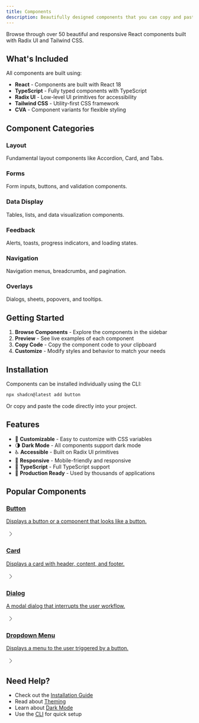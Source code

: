 ```yaml
---
title: Components
description: Beautifully designed components that you can copy and paste into your apps. Accessible. Customizable. Open Source.
---
```


Browse through over 50 beautiful and responsive React components built with Radix UI and Tailwind CSS.

## What's Included

All components are built using:

- **React** - Components are built with React 18
- **TypeScript** - Fully typed components with TypeScript
- **Radix UI** - Low-level UI primitives for accessibility
- **Tailwind CSS** - Utility-first CSS framework
- **CVA** - Component variants for flexible styling

## Component Categories

<div className="grid gap-4 md:grid-cols-2 lg:grid-cols-3">
  <div className="rounded-lg border bg-card p-4">
    <h3 className="font-semibold">Layout</h3>
    <p className="text-sm text-muted-foreground">
      Fundamental layout components like Accordion, Card, and Tabs.
    </p>
  </div>
  <div className="rounded-lg border bg-card p-4">
    <h3 className="font-semibold">Forms</h3>
    <p className="text-sm text-muted-foreground">
      Form inputs, buttons, and validation components.
    </p>
  </div>
  <div className="rounded-lg border bg-card p-4">
    <h3 className="font-semibold">Data Display</h3>
    <p className="text-sm text-muted-foreground">
      Tables, lists, and data visualization components.
    </p>
  </div>
  <div className="rounded-lg border bg-card p-4">
    <h3 className="font-semibold">Feedback</h3>
    <p className="text-sm text-muted-foreground">
      Alerts, toasts, progress indicators, and loading states.
    </p>
  </div>
  <div className="rounded-lg border bg-card p-4">
    <h3 className="font-semibold">Navigation</h3>
    <p className="text-sm text-muted-foreground">
      Navigation menus, breadcrumbs, and pagination.
    </p>
  </div>
  <div className="rounded-lg border bg-card p-4">
    <h3 className="font-semibold">Overlays</h3>
    <p className="text-sm text-muted-foreground">
      Dialogs, sheets, popovers, and tooltips.
    </p>
  </div>
</div>

## Getting Started

1. **Browse Components** - Explore the components in the sidebar
2. **Preview** - See live examples of each component
3. **Copy Code** - Copy the component code to your clipboard
4. **Customize** - Modify styles and behavior to match your needs

## Installation

Components can be installed individually using the CLI:

```bash
npx shadcn@latest add button
```

Or copy and paste the code directly into your project.

## Features

- 🎨 **Customizable** - Easy to customize with CSS variables
- 🌗 **Dark Mode** - All components support dark mode
- ♿ **Accessible** - Built on Radix UI primitives
- 📱 **Responsive** - Mobile-friendly and responsive
- 🎯 **TypeScript** - Full TypeScript support
- 🚀 **Production Ready** - Used by thousands of applications

## Popular Components

<div className="grid gap-4 md:grid-cols-2">
  <a
    href="/docs/components/button"
    className="group flex items-center justify-between rounded-lg border p-4 hover:bg-accent"
  >
    <div>
      <h3 className="font-semibold">Button</h3>
      <p className="text-sm text-muted-foreground">
        Displays a button or a component that looks like a button.
      </p>
    </div>
    <svg
      xmlns="http://www.w3.org/2000/svg"
      width="24"
      height="24"
      viewBox="0 0 24 24"
      fill="none"
      stroke="currentColor"
      strokeWidth="2"
      strokeLinecap="round"
      strokeLinejoin="round"
      className="h-4 w-4 transition-transform group-hover:translate-x-1"
    >
      <path d="m9 18 6-6-6-6" />
    </svg>
  </a>
  <a
    href="/docs/components/card"
    className="group flex items-center justify-between rounded-lg border p-4 hover:bg-accent"
  >
    <div>
      <h3 className="font-semibold">Card</h3>
      <p className="text-sm text-muted-foreground">
        Displays a card with header, content, and footer.
      </p>
    </div>
    <svg
      xmlns="http://www.w3.org/2000/svg"
      width="24"
      height="24"
      viewBox="0 0 24 24"
      fill="none"
      stroke="currentColor"
      strokeWidth="2"
      strokeLinecap="round"
      strokeLinejoin="round"
      className="h-4 w-4 transition-transform group-hover:translate-x-1"
    >
      <path d="m9 18 6-6-6-6" />
    </svg>
  </a>
  <a
    href="/docs/components/dialog"
    className="group flex items-center justify-between rounded-lg border p-4 hover:bg-accent"
  >
    <div>
      <h3 className="font-semibold">Dialog</h3>
      <p className="text-sm text-muted-foreground">
        A modal dialog that interrupts the user workflow.
      </p>
    </div>
    <svg
      xmlns="http://www.w3.org/2000/svg"
      width="24"
      height="24"
      viewBox="0 0 24 24"
      fill="none"
      stroke="currentColor"
      strokeWidth="2"
      strokeLinecap="round"
      strokeLinejoin="round"
      className="h-4 w-4 transition-transform group-hover:translate-x-1"
    >
      <path d="m9 18 6-6-6-6" />
    </svg>
  </a>
  <a
    href="/docs/components/dropdown-menu"
    className="group flex items-center justify-between rounded-lg border p-4 hover:bg-accent"
  >
    <div>
      <h3 className="font-semibold">Dropdown Menu</h3>
      <p className="text-sm text-muted-foreground">
        Displays a menu to the user triggered by a button.
      </p>
    </div>
    <svg
      xmlns="http://www.w3.org/2000/svg"
      width="24"
      height="24"
      viewBox="0 0 24 24"
      fill="none"
      stroke="currentColor"
      strokeWidth="2"
      strokeLinecap="round"
      strokeLinejoin="round"
      className="h-4 w-4 transition-transform group-hover:translate-x-1"
    >
      <path d="m9 18 6-6-6-6" />
    </svg>
  </a>
</div>

## Need Help?

- Check out the [Installation Guide](/docs/installation)
- Read about [Theming](/docs/theming)
- Learn about [Dark Mode](/docs/dark-mode)
- Use the [CLI](/docs/cli) for quick setup
